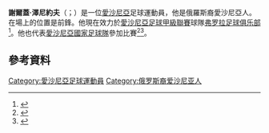 {{Infobox football biography
| name           = 謝爾蓋·澤尼約夫 <br/>Sergei Zenjov
| image          = Zenjov, Sergei.IMG 1255.JPG
| image_size     = 
| caption        =
| fullname       = Sergei Zenjov
| birth_date     = {{birth date and age|df=y|1989|4|20}}
| birth_place    = [[愛沙尼亞|愛沙尼亞]][[派爾努|派爾努]]
| height         = {{height|m=1.83}}
| position       = [[前鋒|前鋒]]
| currentclub    = [[弗罗拉足球俱乐部|弗罗拉]]
| clubnumber     = 20
| youthyears1    = | youthclubs1 = [[帕爾努JK|帕爾努JK]]
| years1         = 2005 | clubs1 = [[帕爾努JK|帕爾努JK]] | caps1 = 19 | goals1 = 27
| years2         = 2006 | clubs2 = [[派尔努瓦普鲁斯足球俱乐部|華普斯]] | caps2 = 17 | goals2 = 8
| years3         = 2006–2007 | clubs3 = [[TVMK塔林足球俱樂部|TVMK塔林]] | caps3 = 34 | goals3 = 17
| years4         = 2008–2014 | clubs4 = [[利沃夫喀爾巴阡足球俱樂部|利沃夫喀爾巴阡]] | caps4 = 137 | goals4 = 21 
| years5         = 2014 | clubs5 = [[黑池足球會|黑池]] | caps5 = 8 | goals5 = 0
| years6         = 2015 | clubs6 = [[莫斯科鱼雷足球俱乐部|莫斯科鱼雷]] | caps6 = 10 | goals6 = 0
| years7         = 2015–2017 | clubs7 = [[卡巴拉足球會|卡巴拉]] | caps7 = 47 | goals7 = 8
| years8         = 2017–2019 | clubs8 = [[克拉科維亞足球俱樂部|克拉科維亞]] | caps8 = 39 | goals8 = 4
| years9         = 2019–2021 | clubs9 = [[卡拉干達礦工足球俱樂部|卡拉簡迪]] | caps9 = 47 | goals9 = 11
| years10        = 2021– | clubs10 = [[弗罗拉足球俱乐部|弗罗拉]] | caps10 = 16 | goals10       = 4
| club-update    = 2019年5月7日
| nationalyears1 = 2005| nationalcaps1 = 8 | nationalgoals1 = 2 | nationalteam1 = 愛沙尼亞U17
| nationalyears2 = 2006–2007| nationalcaps2 = 6 | nationalgoals2 = 0 | nationalteam2 = 愛沙尼亞U19
| nationalyears3 = 2007–2010| nationalcaps3 = 3| nationalgoals3 = 1| nationalteam3 = [[愛沙尼亞21歲以下國家足球隊|愛沙尼亞U21]]
| nationalyears4 = 2008– | nationalcaps4 = 90| nationalgoals4 = 14| nationalteam4 = [[愛沙尼亞國家足球隊|愛沙尼亞]]
| ntupdate = 2021年10月8日
}}

'''謝爾蓋·澤尼約夫'''（{{lang-et|Sergei Zenjov}}；{{bd|1989年|4月20日}}）是一位[[愛沙尼亞|愛沙尼亞]]足球運動員，他是俄羅斯裔愛沙尼亞人。在場上的位置是前鋒。他現在效力於[[愛沙尼亞足球甲級聯賽|愛沙尼亞足球甲級聯賽]]球隊[[弗罗拉足球俱乐部|弗罗拉足球俱乐部]]<ref>{{cite web|title=Московское «Торпедо» подписало контракт с экс-футболистом «Блэкпула»|url=http://prosport-online.ru/football/moskovskoe-torpedo-podpisalo-kontrakt-s-eks-futbolistom-blekpula|website=http://prosport-online.ru/|publisher=prosport-online|accessdate=15 January 2015|language=ru|date=14 January 2015|archive-date=2015-04-02|archive-url=https://web.archive.org/web/20150402131956/http://prosport-online.ru/football/moskovskoe-torpedo-podpisalo-kontrakt-s-eks-futbolistom-blekpula|dead-url=no}}</ref>。他也代表[[愛沙尼亞國家足球隊|愛沙尼亞國家足球隊]]參加比賽<ref>{{Cite web |url=http://www.soccernet.ee/news.php?id=21160 |title=Koondis pakkus ilusa pidupäevakingi – Soccernet.ee |accessdate=2015-05-31 |archive-date=2017-10-08 |archive-url=https://web.archive.org/web/20171008030441/http://soccernet.ee/news.php?id=21160 |dead-url=no }}</ref><ref>{{Cite web |url=http://sloleht.ee/index.aspx?id=294813 |title=Zenjov: koondisekarjäär on alanud kui unistus! – SL Õhtuleht |access-date=2015-05-31 |archive-url=https://web.archive.org/web/20080917042844/http://www.sloleht.ee/index.aspx?id=294813 |archive-date=2008-09-17 |dead-url=yes }}</ref>。

==參考資料==
{{Reflist}}

{{DEFAULTSORT:Zenjov, Sergei}}
[[Category:愛沙尼亞足球運動員|Category:愛沙尼亞足球運動員]]
[[Category:俄罗斯裔爱沙尼亚人|Category:俄罗斯裔爱沙尼亚人]]